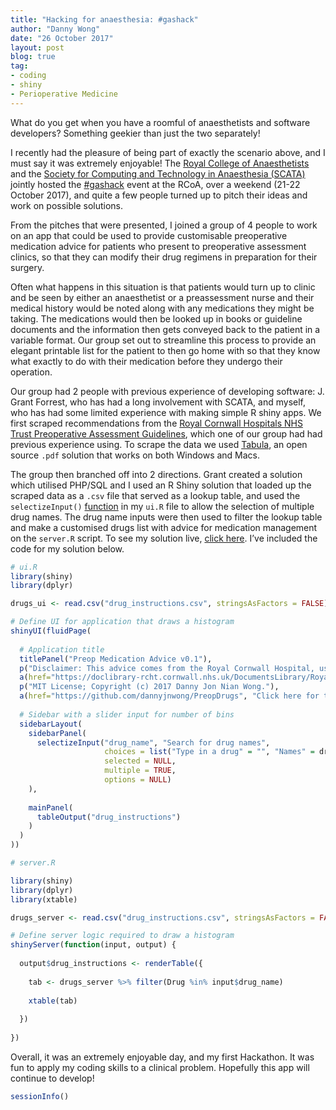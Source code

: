 ```yaml
---
title: "Hacking for anaesthesia: #gashack"
author: "Danny Wong"
date: "26 October 2017"
layout: post
blog: true
tag:
- coding
- shiny
- Perioperative Medicine
---
```


What do you get when you have a roomful of anaesthetists and software developers? Something geekier than just the two separately!

I recently had the pleasure of being part of exactly the scenario above, and I must say it was extremely enjoyable! The [Royal College of Anaesthetists](rcoa.ac.uk) and the [Society for Computing and Technology in Anaesthesia (SCATA)](scata.org.uk) jointly hosted the [#gashack](http://gashack.rcoa.it/index.html) event at the RCoA, over a weekend (21-22 October 2017), and quite a few people turned up to pitch their ideas and work on possible solutions.

From the pitches that were presented, I joined a group of 4 people to work on an app that could be used to provide customisable preoperative medication advice for patients who present to preoperative assessment clinics, so that they can modify their drug regimens in preparation for their surgery.

Often what happens in this situation is that patients would turn up to clinic and be seen by either an anaesthetist or a preassessment nurse and their medical history would be noted along with any medications they might be taking. The medications would then be looked up in books or guideline documents and the information then gets conveyed back to the patient in a variable format. Our group set out to streamline this process to provide an elegant printable list for the patient to then go home with so that they know what exactly to do with their medication before they undergo their operation.

Our group had 2 people with previous experience of developing software: J. Grant Forrest, who has had a long involvement with SCATA, and myself, who has had some limited experience with making simple R shiny apps. We first scraped recommendations from the [Royal Cornwall Hospitals NHS Trust Preoperative Assessment Guidelines](https://doclibrary-rcht.cornwall.nhs.uk/DocumentsLibrary/RoyalCornwallHospitalsTrust/Clinical/Anaesthetics/PreOperativeAssessmentGuidelines.pdf), which one of our group had had previous experience using. To scrape the data we used [Tabula](http://tabula.technology/), an open source `.pdf` solution that works on both Windows and Macs.

The group then branched off into 2 directions. Grant created a solution which utilised PHP/SQL and I used an R Shiny solution that loaded up the scraped data as a `.csv` file that served as a lookup table, and used the `selectizeInput()` [function](https://shiny.rstudio.com/articles/selectize.html) in my `ui.R` file to allow the selection of multiple drug names. The drug name inputs were then used to filter the lookup table and make a customised drugs list with advice for medication management on the `server.R` script. To see my solution live, [click here](https://dannyjnwong.shinyapps.io/PreopDrugs/). I've included the code for my solution below.

```r
# ui.R
library(shiny)
library(dplyr)

drugs_ui <- read.csv("drug_instructions.csv", stringsAsFactors = FALSE) 

# Define UI for application that draws a histogram
shinyUI(fluidPage(
  
  # Application title
  titlePanel("Preop Medication Advice v0.1"),
  p("Disclaimer: This advice comes from the Royal Cornwall Hospital, used without permission. Seek further advice from your doctor."),
  a(href="https://doclibrary-rcht.cornwall.nhs.uk/DocumentsLibrary/RoyalCornwallHospitalsTrust/Clinical/Anaesthetics/PreOperativeAssessmentGuidelines.pdf", "Click here for the original guidelines upon which this advice is based."),
  p("MIT License; Copyright (c) 2017 Danny Jon Nian Wong."), 
  a(href="https://github.com/dannyjnwong/PreopDrugs", "Click here for the source code for this app."),
  
  # Sidebar with a slider input for number of bins 
  sidebarLayout(
    sidebarPanel(
      selectizeInput("drug_name", "Search for drug names", 
                     choices = list("Type in a drug" = "", "Names" = drugs_ui$Drug), 
                     selected = NULL, 
                     multiple = TRUE,
                     options = NULL)
    ),
    
    mainPanel(
      tableOutput("drug_instructions")
    )
  )
))
```

```r
# server.R

library(shiny)
library(dplyr)
library(xtable)

drugs_server <- read.csv("drug_instructions.csv", stringsAsFactors = FALSE)

# Define server logic required to draw a histogram
shinyServer(function(input, output) {
   
  output$drug_instructions <- renderTable({
    
    tab <- drugs_server %>% filter(Drug %in% input$drug_name)
    
    xtable(tab)
    
  })
  
})
```

Overall, it was an extremely enjoyable day, and my first Hackathon. It was fun to apply my coding skills to a clinical problem. Hopefully this app will continue to develop!

```r
sessionInfo()
```